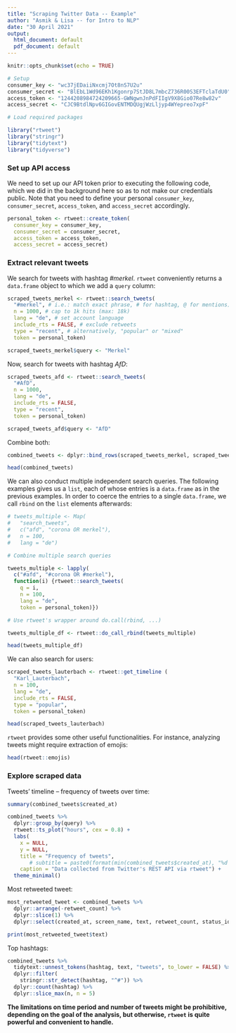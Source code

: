 ```yaml
---
title: "Scraping Twitter Data -- Example"
author: "Asmik & Lisa -- for Intro to NLP"
date: "30 April 2021"
output:
  html_document: default
  pdf_document: default
---
```


```r
knitr::opts_chunk$set(echo = TRUE)

# Setup 
consumer_key <- "wc37jEDaiiNxcmj7Ot8nS7U2u"
consumer_secret <- "BlEbL1Wd96EKh1Kgonrp7StJD8L7mbcZ736R00S3EFTclaTdU0"
access_token <- "1244208984724209665-GWNgwnJnPdFIIgV9X8Gio07Re8w82v"
access_secret <- "CJC9BtdlNpv6GIGovENTMDQUgjWzLljyp4WYepreo7xpF"
```


```r
# Load required packages

library("rtweet")
library("stringr")
library("tidytext")
library("tidyverse")
```

### Set up API access

We need to set up our API token prior to executing the following code, which we did in the background here so as to not make our credentials public.
Note that you need to define your personal `consumer_key`, `consumer_secret`, `access_token`, and `access_secret` accordingly.

```r

personal_token <- rtweet::create_token(
  consumer_key = consumer_key,
  consumer_secret = consumer_secret,
  access_token = access_token,
  access_secret = access_secret)

```

### Extract relevant tweets

We search for tweets with hashtag *#merkel*. `rtweet` conveniently returns a `data.frame` object to which we add a `query` column:

```r
scraped_tweets_merkel <- rtweet::search_tweets(
  "#merkel", # i.e.: match exact phrase, # for hashtag, @ for mentions)
  n = 1000, # cap to 1k hits (max: 18k)
  lang = "de", # set account language
  include_rts = FALSE, # exclude retweets
  type = "recent", # alternatively, "popular" or "mixed"
  token = personal_token)

scraped_tweets_merkel$query <- "Merkel"

```
Now, search for tweets with hashtag *AfD*:

```r
scraped_tweets_afd <- rtweet::search_tweets(
  "#AfD",
  n = 1000,
  lang = "de", 
  include_rts = FALSE, 
  type = "recent",
  token = personal_token)

scraped_tweets_afd$query <- "AfD"
```

Combine both:

```r
combined_tweets <- dplyr::bind_rows(scraped_tweets_merkel, scraped_tweets_afd)

head(combined_tweets)
```

We can also conduct multiple independent search queries. The following examples gives us a `list`, each of whose entries is a `data.frame` as in the previous examples. In order to coerce the entries to a single `data.frame`, we call `rbind` on the `list` elements afterwards: 

```r
# tweets_multiple <- Map(
#   "search_tweets",
#   c("afd", "corona OR merkel"),
#   n = 100,
#   lang = "de")
```

```r

# Combine multiple search queries

tweets_multiple <- lapply(
  c("#afd", "#corona OR #merkel"),
  function(i) {rtweet::search_tweets(
    q = i, 
    n = 100,
    lang = "de", 
    token = personal_token)})

# Use rtweet's wrapper around do.call(rbind, ...)

tweets_multiple_df <- rtweet::do_call_rbind(tweets_multiple) 

head(tweets_multiple_df)

```

We can also search for users:

```r
scraped_tweets_lauterbach <- rtweet::get_timeline (
  "Karl_Lauterbach",
  n = 100,
  lang = "de", 
  include_rts = FALSE, 
  type = "popular",
  token = personal_token)

head(scraped_tweets_lauterbach)

```

`rtweet` provides some other useful functionalities. For instance, analyzing tweets might require extraction of emojis:

```r
head(rtweet::emojis)
```

### Explore scraped data

Tweets' timeline -- frequency of tweets over time: 

```r
summary(combined_tweets$created_at)
```

```r
combined_tweets %>%
  dplyr::group_by(query) %>%
  rtweet::ts_plot("hours", cex = 0.8) +
  labs(
    x = NULL, 
    y = NULL,
    title = "Frequency of tweets",
       # subtitle = paste0(format(min(combined_tweets$created_at), "%d %B %Y"), " to ", format(max(combined_tweets$created_at),"%d %B %Y")),
    caption = "Data collected from Twitter's REST API via rtweet") +
  theme_minimal() 
```

Most retweeted tweet: 

```r
most_retweeted_tweet <- combined_tweets %>% 
  dplyr::arrange(-retweet_count) %>%
  dplyr::slice(1) %>% 
  dplyr::select(created_at, screen_name, text, retweet_count, status_id)

print(most_retweeted_tweet$text)
```

Top hashtags: 

```r

combined_tweets %>% 
  tidytext::unnest_tokens(hashtag, text, "tweets", to_lower = FALSE) %>%
  dplyr::filter(
    stringr::str_detect(hashtag, "^#")) %>%
  dplyr::count(hashtag) %>%
  dplyr::slice_max(n, n = 5)
```

**The limitations on time period and number of tweets might be prohibitive, depending on the goal of the analysis, but otherwise, `rtweet` is quite powerful and convenient to handle.**
